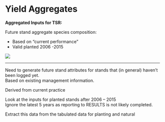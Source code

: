 # Yield Aggregates

**Aggregated Inputs for TSR: **

Future stand aggregate species composition:  

- Based on “current performance”
- Valid planted 2006 -2015



![](images/rolling_aggregate.PNG)


___


Need to generate future stand attributes for stands that (in general) haven’t been logged yet.  
Based on existing management information.  

Derived from current practice  

Look at the inputs for planted stands after 2006 – 2015  
Ignore the latest 5 years as reporting to RESULTS is not likely completed.  

Extract this data from the tabulated data for planting and natural  